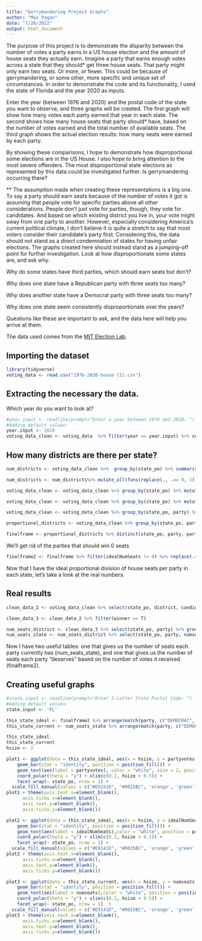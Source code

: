 ```yaml
---
title: "Gerrymandering Project Graphs"
author: "Max Pagan"
date: "7/26/2022"
output: html_document
---
```


The purpose of this project is to demonstrate the disparity between the number of votes a party earns in a US house election and the amount of house seats they actually earn. Imagine a party that earns enough votes across a state that they should* get three house seats. That party might only earn two seats. Or more, or fewer. This could be because of gerrymandering, or some other, more specific and unique set of circumstances. In order to demonstrate the code and its functionality, I used the state of Florida and the year 2020 as inputs.

Enter the year (between 1976 and 2020) and the postal code of the state you want to observe, and three graphs will be created. The first graph will show how many votes each party earned that year in each state. The second shows how many house seats that party should* have, based on the number of votes earned and the total number of available seats. The third graph shows the actual election results: how many seats were earned by each party.

By showing these comparisons, I hope to demonstrate how disproportional some elections are in the US House. I also hope to bring attention to the most severe offenders. The most disproportional state elections as represented by this data could be investigated further. Is gerrymandering occurring there?

** The assumption made when creating these representations is a big one. To say a party should earn seats because of the number of votes it got is assuming that people vote for specific parties above all other considerations. People don't just vote for parties, though, they vote for candidates. And based on which existing district you live in, your vote might sway from one party to another. However, especially considering America's current political climate, I don't believe it is quite a stretch to say that most voters consider their candidate's party first. Considering this, the data should not stand as a direct condemnation of states for having unfair elections. The graphs created here should instead stand as a jumping-off point for further investigation. Look at how disproportionate some states are, and ask why.

Why do some states have third parties, which should earn seats but don't?

Why does one state have a Republican party with three seats too many?

Why does another state have a Democrat party with three seats too many?

Why does one state seem consistently disproportionate over the years?

Questions like these are important to ask, and the data here will help you arrive at them.

The data used comes from the [MIT Election Lab](https://dataverse.harvard.edu/dataset.xhtml?persistentId=doi:10.7910/DVN/IG0UN2).

## Importing the dataset

```r
library(tidyverse)
voting_data <- read.csv("1976-2020-house (1).csv")
```

## Extracting the necessary the data. 

Which year do you want to look at?

```r
#year.input <- readline(prompt="Enter a year between 1976 and 2020: ")
#Adding default values:
year.input <- 2020
voting_data_clean <- voting_data  %>% filter(year == year.input) %>% select(state_po, district, candidate, party, candidatevotes) 
```

## How many districts are there per state?

```r
num_districts <- voting_data_clean %>%  group_by(state_po) %>% summarise(district_total = max(district)) %>% arrange(district_total)

num_districts <- num_districts%>% mutate_all(funs(replace(., .== 0, 1)))

voting_data_clean <- voting_data_clean %>% group_by(state_po) %>% mutate(num_districts = max(district)) %>% mutate_all(funs(replace(., .== 0, 1))) %>% ungroup()
```

```r
voting_data_clean <- voting_data_clean %>% group_by(state_po) %>% mutate(totalvotes = sum(candidatevotes)) %>% ungroup()

voting_data_clean <- voting_data_clean %>% group_by(state_po, party) %>% mutate(partyvotes = sum(candidatevotes)) %>% mutate(proportion = partyvotes / totalvotes) %>% mutate(idealNumSeats = round((proportion * num_districts), digits = 0))

proportional_districts <- voting_data_clean %>% group_by(state_po, party) %>% select(state_po, party, partyvotes, idealNumSeats)

finalframe <- proportional_districts %>% distinct(state_po, party, partyvotes, idealNumSeats)

```

We'll get rid of the parties that should win 0 seats

```r
finalframe2 <- finalframe %>% filter(idealNumSeats != 0) %>% replace(.=="", "NO PARTY LISTED")
```

Now that I have the ideal proportional division of house seats per party in each state, let's take a look at the real numbers.

## Real results

```r
clean_data_2 <- voting_data_clean %>% select(state_po, district, candidate, party, candidatevotes) %>% group_by(state_po, district) %>% mutate(winner=ifelse(candidatevotes==max(candidatevotes, na.rm=TRUE),T,F))

clean_data_3 <- clean_data_2 %>% filter(winner == T)

num_seats_district <- clean_data_3 %>% select(state_po, party) %>% group_by(state_po, party) %>% mutate(numseats=n())
num_seats_state <- num_seats_district %>% select(state_po, party, numseats) %>% distinct(state_po, party, numseats)
```

Now I have two useful tables: one that gives us the number of seats each party currently has (num_seats_state), and one that gives us the number of seats each party "deserves" based on the number of votes it received (finalframe2).

## Creating useful graphs

```r
#state.input <- readline(prompt="Enter 2-Letter State Postal Code: ")
#Adding default values:
state.input <- 'FL'

this_state_ideal <- finalframe2 %>% arrange(match(party, c("DEMOCRAT", "REPUBLICAN"))) %>% mutate(party = factor(x = party, levels = party))   %>% filter(state_po == state.input)  
this_state_current <- num_seats_state %>% arrange(match(party, c("DEMOCRAT", "REPUBLICAN"))) %>% mutate(party = factor(x = party, levels = party))   %>% filter(state_po == state.input) 

this_state_ideal
this_state_current
hsize <- 2

plot1 <- ggplot(data = this_state_ideal, aes(x = hsize, y = partyvotes, fill = party)) + 
    geom_bar(stat = "identity", position = position_fill()) +
    geom_text(aes(label = partyvotes), color = "white", size = 2, position = position_fill(vjust = 0.5)) +
    coord_polar(theta = "y") + xlim(c(0.2, hsize + 0.5)) +
    facet_wrap(~ state_po, nrow = 1) +
  scale_fill_manual(values = c("#E9141D", "#0015BC", 'orange', 'green', 'purple'))
plot1 + theme(axis.text.x=element_blank(),
      axis.ticks.x=element_blank(),
      axis.text.y=element_blank(),
      axis.ticks.y=element_blank())

plot2 <- ggplot(data = this_state_ideal, aes(x = hsize, y = idealNumSeats, fill = party)) + 
    geom_bar(stat = "identity", position = position_fill()) +
    geom_text(aes(label = idealNumSeats),color = "white", position = position_fill(vjust = 0.5)) +
    coord_polar(theta = "y") + xlim(c(0.2, hsize + 0.5)) +
    facet_wrap(~ state_po, nrow = 1) +
  scale_fill_manual(values = c("#E9141D", "#0015BC", 'orange', 'green', 'purple'))
plot2 + theme(axis.text.x=element_blank(),
      axis.ticks.x=element_blank(),
      axis.text.y=element_blank(),
      axis.ticks.y=element_blank())

plot3 <- ggplot(data = this_state_current, aes(x = hsize, y = numseats, fill = party)) + 
    geom_bar(stat = "identity", position = position_fill()) +
    geom_text(aes(label = numseats),color = "white", position = position_fill(vjust = 0.5)) +
    coord_polar(theta = "y") + xlim(c(0.2, hsize + 0.5)) +
    facet_wrap(~ state_po, nrow = 1)  +
  scale_fill_manual(values = c("#E9141D", "#0015BC", 'orange', 'green', 'purple'))
plot3 + theme(axis.text.x=element_blank(),
      axis.ticks.x=element_blank(),
      axis.text.y=element_blank(),
      axis.ticks.y=element_blank())
```
